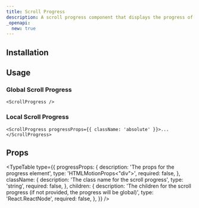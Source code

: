 ```yaml
---
title: Scroll Progress
description: A scroll progress component that displays the progress of the scroll.
_openapi:
  new: true
---
```


<ComponentPreview name="scroll-progress-demo" />

## Installation

<ComponentInstallation name="scroll-progress" />

## Usage

### Global Scroll Progress

```tsx
<ScrollProgress />
```

### Local Scroll Progress

```tsx
<ScrollProgress progressProps={{ className: 'absolute' }}>...</ScrollProgress>
```

## Props

<TypeTable
  type={{
    progressProps: {
      description: 'The props for the progress element',
      type: 'HTMLMotionProps<"div">',
      required: false,
    },
    className: {
      description: 'The class name for the scroll progress',
      type: 'string',
      required: false,
    },
    children: {
      description:
        'The children for the scroll progress (if not provided, the progress will be global)',
      type: 'React.ReactNode',
      required: false,
    },
  }}
/>

